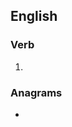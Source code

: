 ==English==

===Verb===
{{head|en|present participle}}

# {{present participle of|weird|lang=en|nocat=1}}

===Anagrams===
* {{l|en|dewiring}}
